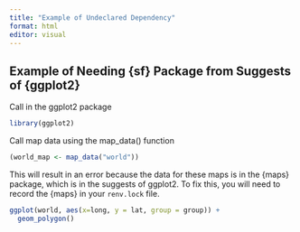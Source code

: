 ```yaml
---
title: "Example of Undeclared Dependency"
format: html
editor: visual
---
```


## Example of Needing {sf} Package from Suggests of {ggplot2}

Call in the ggplot2 package 

```r
library(ggplot2)
```

Call map data using the map_data() function

```r
(world_map <- map_data("world"))
```

This will result in an error because the data for these maps is in the {maps} package, which is in the suggests of ggplot2. To fix this, you will need to record the {maps} in your `renv.lock` file.

```r
ggplot(world, aes(x=long, y = lat, group = group)) +
  geom_polygon() 
```


